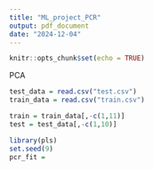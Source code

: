 ---
title: "ML_project_PCR"
output: pdf_document
date: "2024-12-04"
---

```{r setup, include=FALSE}
knitr::opts_chunk$set(echo = TRUE)
```

PCA


```{r}
test_data = read.csv("test.csv")
train_data = read.csv("train.csv")
```


```{r}
train = train_data[,-c(1,11)]
test = test_data[,-c(1,10)]
```

```{r}
library(pls)
set.seed(9)
pcr_fit = 
```

